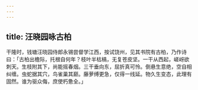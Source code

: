 ```yaml
---
---
---
```

title: 汪晓园咏古柏
---



干隆时，钱塘汪晓园侍郎永锡尝督学江西，按试饶州，见其书院有古柏，乃作诗曰：「古柏出檐际，托根自何年？枝叶半枯槁，无复苍皮坚。一干从西起，嵯岈欲刺天。生枝附其下，尚能摇春烟。三干垂向东，屈折真可怜。倒悬生意绝，空自相纠缠。虫蛇据其穴，鸟雀巢其巅。藤萝缚更急，仅得一线延。物久生变态，此理有固然。谁为驱众侮，庶使朽惫全。」